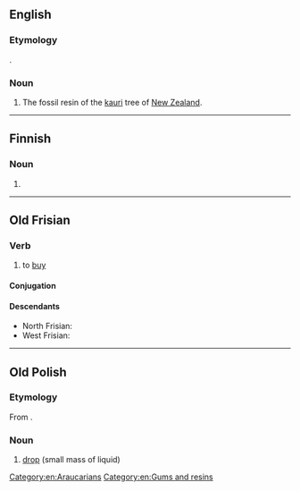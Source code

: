 ==English==

===Etymology===
{{bor|en|mi|-}}.

===Noun===
{{en-noun|-}}

# The fossil resin of the [[kauri]] tree of [[New Zealand]].

{{Webster 1913}}

----

==Finnish==

===Noun===
{{head|fi|noun form}}

# {{fi-form of|kapi|case=partitive|pl=singular}}

----

==Old Frisian==

===Verb===
{{ofs-verb|head=kāpia}}

# to [[buy]]

====Conjugation====
{{ofs-conj-wk2|kāp}}

====Descendants====
* North Frisian: {{qualifier|Föhr-Amrum}} {{l|frr|kuupe}}
* West Frisian: {{l|fy|keapje}}

[[Category:en:Araucarians]]
[[Category:en:Gums and resins]]

----

==Old Polish==

===Etymology===
From {{inh|zlw-opl|sla-pro|*kapь}}.

===Noun===
{{head|zlw-opl|noun|g=f}}

# [[drop]] (small mass of liquid)